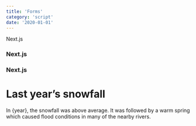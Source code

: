 ```yaml
---
title: 'Forms'
category: 'script'
date: '2020-01-01'
---
```


Next.js

### Next.js

<h3>Next.js</h3>

# Last year’s snowfall

In {year}, the snowfall was above average.
It was followed by a warm spring which caused
flood conditions in many of the nearby rivers.

